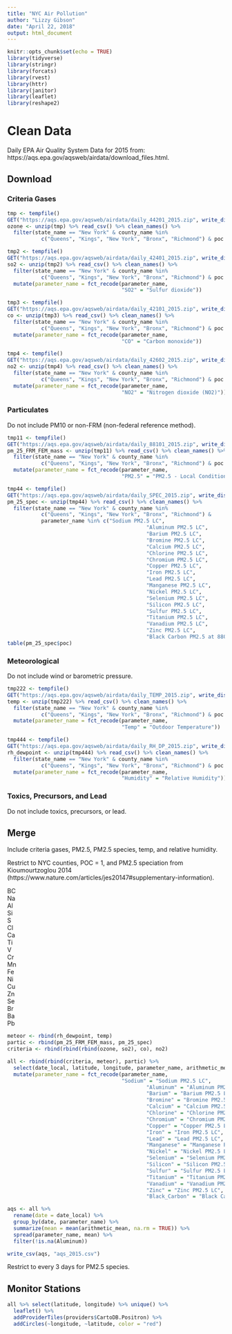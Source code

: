 ```yaml
---
title: "NYC Air Pollution"
author: "Lizzy Gibson"
date: "April 22, 2018"
output: html_document
---
```


```r
knitr::opts_chunk$set(echo = TRUE)
library(tidyverse)
library(stringr)
library(forcats)
library(rvest)
library(httr)
library(janitor)
library(leaflet)
library(reshape2)
```

# Clean Data

Daily EPA Air Quality System Data for 2015 from: https://aqs.epa.gov/aqsweb/airdata/download_files.html.

## Download 

### Criteria Gases

```r
tmp <- tempfile()   
GET("https://aqs.epa.gov/aqsweb/airdata/daily_44201_2015.zip", write_disk(tmp))
ozone <- unzip(tmp) %>% read_csv() %>% clean_names() %>% 
  filter(state_name == "New York" & county_name %in% 
           c("Queens", "Kings", "New York", "Bronx", "Richmond") & poc == 1)

tmp2 <- tempfile()   
GET("https://aqs.epa.gov/aqsweb/airdata/daily_42401_2015.zip", write_disk(tmp2))
so2 <- unzip(tmp2) %>% read_csv() %>% clean_names() %>% 
  filter(state_name == "New York" & county_name %in% 
           c("Queens", "Kings", "New York", "Bronx", "Richmond") & poc == 1) %>% 
  mutate(parameter_name = fct_recode(parameter_name, 
                                     "SO2" = "Sulfur dioxide"))

tmp3 <- tempfile()   
GET("https://aqs.epa.gov/aqsweb/airdata/daily_42101_2015.zip", write_disk(tmp3))
co <- unzip(tmp3) %>% read_csv() %>% clean_names() %>% 
  filter(state_name == "New York" & county_name %in% 
           c("Queens", "Kings", "New York", "Bronx", "Richmond") & poc == 1) %>%
  mutate(parameter_name = fct_recode(parameter_name, 
                                     "CO" = "Carbon monoxide"))

tmp4 <- tempfile()   
GET("https://aqs.epa.gov/aqsweb/airdata/daily_42602_2015.zip", write_disk(tmp4))
no2 <- unzip(tmp4) %>% read_csv() %>% clean_names() %>% 
  filter(state_name == "New York" & county_name %in% 
           c("Queens", "Kings", "New York", "Bronx", "Richmond") & poc == 1) %>% 
  mutate(parameter_name = fct_recode(parameter_name, 
                                     "NO2" = "Nitrogen dioxide (NO2)"))
```

### Particulates

Do not include PM10 or non-FRM (non-federal reference method).

```r
tmp11 <- tempfile()   
GET("https://aqs.epa.gov/aqsweb/airdata/daily_88101_2015.zip", write_disk(tmp11))
pm_25_FRM_FEM_mass <- unzip(tmp11) %>% read_csv() %>% clean_names() %>% 
  filter(state_name == "New York" & county_name %in% 
           c("Queens", "Kings", "New York", "Bronx", "Richmond") & poc == 1) %>% 
  mutate(parameter_name = fct_recode(parameter_name, 
                                     "PM2.5" = "PM2.5 - Local Conditions"))

tmp44 <- tempfile()   
GET("https://aqs.epa.gov/aqsweb/airdata/daily_SPEC_2015.zip", write_disk(tmp44))
pm_25_spec <- unzip(tmp44) %>% read_csv() %>% clean_names() %>% 
  filter(state_name == "New York" & county_name %in% 
           c("Queens", "Kings", "New York", "Bronx", "Richmond") & 
           parameter_name %in% c("Sodium PM2.5 LC",
                                             "Aluminum PM2.5 LC",
                                             "Barium PM2.5 LC",
                                             "Bromine PM2.5 LC",
                                             "Calcium PM2.5 LC",
                                             "Chlorine PM2.5 LC",
                                             "Chromium PM2.5 LC",
                                             "Copper PM2.5 LC",
                                             "Iron PM2.5 LC",
                                             "Lead PM2.5 LC",
                                             "Manganese PM2.5 LC",
                                             "Nickel PM2.5 LC",
                                             "Selenium PM2.5 LC",
                                             "Silicon PM2.5 LC",
                                             "Sulfur PM2.5 LC",
                                             "Titanium PM2.5 LC",
                                             "Vanadium PM2.5 LC",
                                             "Zinc PM2.5 LC",
                                             "Black Carbon PM2.5 at 880 nm"))
table(pm_25_spec$poc)
```

### Meteorological

Do not include wind or barometric pressure.

```r
tmp222 <- tempfile()   
GET("https://aqs.epa.gov/aqsweb/airdata/daily_TEMP_2015.zip", write_disk(tmp222))
temp <- unzip(tmp222) %>% read_csv() %>% clean_names() %>% 
  filter(state_name == "New York" & county_name %in% 
           c("Queens", "Kings", "New York", "Bronx", "Richmond") & poc == 1) %>% 
  mutate(parameter_name = fct_recode(parameter_name, 
                                     "Temp" = "Outdoor Temperature"))

tmp444 <- tempfile()   
GET("https://aqs.epa.gov/aqsweb/airdata/daily_RH_DP_2015.zip", write_disk(tmp444))
rh_dewpoint <- unzip(tmp444) %>% read_csv() %>% clean_names() %>% 
  filter(state_name == "New York" & county_name %in% 
           c("Queens", "Kings", "New York", "Bronx", "Richmond") & poc == 1) %>% 
  mutate(parameter_name = fct_recode(parameter_name, 
                                     "Humidity" = "Relative Humidity"))
```

### Toxics, Precursors, and Lead

Do not include toxics, precursors, or lead.

## Merge

Include criteria gases, PM2.5, PM2.5 species, temp, and relative humidity.

Restrict to NYC counties, POC = 1, and PM2.5 speciation from Kioumourtzoglou 2014 (https://www.nature.com/articles/jes20147#supplementary-information).

BC  
Na  
Al  
Si  
S  
Cl  
Ca  
Ti  
V  
Cr  
Mn  
Fe  
Ni  
Cu  
Zn  
Se  
Br  
Ba  
Pb  

```r
meteor <- rbind(rh_dewpoint, temp)
partic <- rbind(pm_25_FRM_FEM_mass, pm_25_spec)
criteria <- rbind(rbind(rbind(ozone, so2), co), no2)

all <- rbind(rbind(criteria, meteor), partic) %>% 
  select(date_local, latitude, longitude, parameter_name, arithmetic_mean) %>% 
  mutate(parameter_name = fct_recode(parameter_name, 
                                     "Sodium" = "Sodium PM2.5 LC",
                                             "Aluminum" = "Aluminum PM2.5 LC",
                                             "Barium" = "Barium PM2.5 LC",
                                             "Bromine" = "Bromine PM2.5 LC",
                                             "Calcium" = "Calcium PM2.5 LC",
                                             "Chlorine" = "Chlorine PM2.5 LC",
                                             "Chromium" = "Chromium PM2.5 LC",
                                             "Copper" = "Copper PM2.5 LC",
                                             "Iron" = "Iron PM2.5 LC",
                                             "Lead" = "Lead PM2.5 LC",
                                             "Manganese" = "Manganese PM2.5 LC",
                                             "Nickel" = "Nickel PM2.5 LC",
                                             "Selenium" = "Selenium PM2.5 LC",
                                             "Silicon" = "Silicon PM2.5 LC",
                                             "Sulfur" = "Sulfur PM2.5 LC",
                                             "Titanium" = "Titanium PM2.5 LC",
                                             "Vanadium" = "Vanadium PM2.5 LC",
                                             "Zinc" = "Zinc PM2.5 LC",
                                             "Black_Carbon" = "Black Carbon PM2.5 at 880 nm"))

aqs <- all %>%
  rename(date = date_local) %>% 
  group_by(date, parameter_name) %>% 
  summarize(mean = mean(arithmetic_mean, na.rm = TRUE)) %>% 
  spread(parameter_name, mean) %>% 
  filter(!is.na(Aluminum))

write_csv(aqs, "aqs_2015.csv")
```

Restrict to every 3 days for PM2.5 species.

## Monitor Stations

```r
all %>% select(latitude, longitude) %>% unique() %>% 
  leaflet() %>% 
  addProviderTiles(providers$CartoDB.Positron) %>% 
  addCircles(~longitude, ~latitude, color = "red")
```
